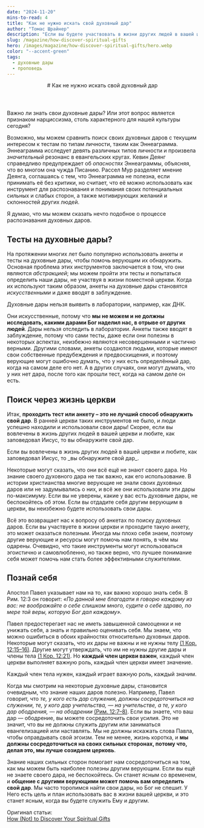 ```yaml
---
date: "2024-11-20"
mins-to-read: 4
title: "Как не нужно искать свой духовный дар"
author: "Томас Шрайнер"
description: "Если вы будете участвовать в жизни других людей в вашей церкви и любить так, как заповедал Иисус, то вы откроете свой дар."
slug: /magazine/how-discover-spiritual-gifts
hero: /images/magazine/how-discover-spiritual-gifts/hero.webp
color: "--accent-green"
tags:
  - духовные дары
  - проповедь
---
```


<Header
  src="/images/magazine/how-discover-spiritual-gifts/hero.webp"
  title="Как не нужно искать свой духовный дар"
  date="2024-11-20"
  author="Томас Шрайнер"
>
  # Как не нужно искать свой духовный дар
</Header>

Важно ли знать свои духовные дары? Или этот вопрос является признаком нарциссизма, столь характерного для нашей культуры сегодня?

Возможно, мы можем сравнить поиск своих духовных даров с текущим интересом к тестам по типам личности, таким как Эннеаграмма. Эннеаграмма исследует девять различных типов личности и произвела _значительный_ резонанс в евангельских кругах. Кевин Деянг справедливо предупреждает об _опасностях_ Эннеаграммы, объясняя, что во многом она чужда Писанию. Рассел Мур разделяет мнение Деянга, соглашаясь с тем, что Эннеаграмма не полезна, если принимать её без критики, но считает, что её можно использовать как инструмент для распознавания и понимания своих потенциальных сильных и слабых сторон, а также мотивирующих желаний и склонностей других людей.

Я думаю, что мы можем сказать нечто подобное о процессе распознавания духовных даров.

## Тесты на духовные дары?

На протяжении многих лет было популярно использовать анкеты и тесты на духовные дары, чтобы помочь верующим их обнаружить. Основная проблема этих инструментов заключается в том, что они являются _абстракцией_; мы можем пройти эти тесты и попытаться определить наши дары, не участвуя в жизни поместной церкви. Когда их используют таким образом, анкеты на духовные дары становятся _искусственными_ и даже вводят в заблуждение.

<ColoredTextBlock color="--accent-green">
  Духовные дары нельзя выявить в лаборатории, например, как ДНК.
</ColoredTextBlock>

Они искусственные, потому что **мы не можем и не должны исследовать, какими дарами Бог наделил нас, в отрыве от других людей**. Дары нельзя отследить в лаборатории. Анкеты также вводят в заблуждение, потому что сами тесты, даже если они полезны в некоторых аспектах, неизбежно являются несовершенными и частично верными. Другими словами, анкеты создаются людьми, которые имеют свои собственные предубеждения и предвосхищения, и поэтому верующие могут ошибочно думать, что у них есть определённый дар, когда на самом деле его нет. А в других случаях, они могут думать, что у них нет дара, после того как прошли тест, когда на самом деле он есть.

## Поиск через жизнь церкви

Итак, **проходить тест или анкету – это не лучший способ обнаружить свой дар**. В ранней церкви таких инструментов не было, и люди успешно находили и использовали свои дары! Скорее, если вы вовлечены в жизнь других людей в вашей церкви и любите, как заповедовал Иисус, то вы обнаружите свой дар.

<ColoredTextBlock color="--accent-green">
Если вы вовлечены в жизнь других людей в вашей церкви и любите, как заповедовал Иисус, то _вы обнаружите свой дар_.
</ColoredTextBlock>

Некоторые могут сказать, что они всё ещё не знают своего дара. Но знание своего духовного дара не так важно, как его использование. В истории христианства многие верующие не знали своих духовных даров или не задумывались о них, и всё же они использовали эти дары по-максимуму. Если вы не уверены, какие у вас есть духовные дары, не беспокойтесь об этом. Если вы отдадите себя другим верующим в церкви, вы неизбежно будете использовать свои дары.

Всё это возвращает нас к вопросу об анкетах по поиску духовных даров. Если вы участвуете в жизни церкви и проходите такую анкету, это может оказаться полезным. Иногда мы плохо себя знаем, поэтому другие верующие и ресурсы могут помочь нам понять, в чём мы одарены. Очевидно, что такие инструменты могут использоваться эгоистично и самовлюбленно, но также верно, что лучшее понимание себя может помочь нам стать более эффективными служителями.

## Познай себя

Апостол Павел указывает нам на то, как важно хорошо знать себя. В Рим. 12:3 он говорит: _«По данной мне благодати я говорю каждому из вас: не воображайте о себе слишком много, судите о себе здраво, по мере той веры, которую Бог дал каждому»._

Павел предостерегает нас не иметь завышенной самооценки и не унижать себя, а знать и правильно оценивать себя. Мы знаем, что можно ошибиться в обоих крайностях относительно духовных даров. Некоторые могут сказать, что их дары не важны и не нужны телу [(1 Кор. 12:15–16)](https://bible.by/nrt/53/12/). Другие могут утверждать, что им не нужны другие дары и члены тела [(1 Кор. 12:21)](https://bible.by/nrt/53/12/). Но **каждый член церкви важен**, каждый член церкви выполняет важную роль, каждый член церкви имеет значение.

<ColoredTextBlock color="--accent-green">
  Каждый член тела нужен, каждый играет важную роль, каждый значим.
</ColoredTextBlock>

Когда мы смотрим на некоторые духовные дары, становится очевидным, что знание наших даров полезно. Например, Павел говорит, что _те, у кого есть дар служения, должны сосредоточиться на служении, те, у кого дар учительства, — на учительстве, а те, у кого дар ободрения, — на ободрении_ [(Рим. 12:7–8)](https://bible.by/nrt/52/12/). Если вы знаете, что ваш дар — ободрение, вы можете сосредоточить свои усилия. Это не значит, что вы не должны служить другим или заниматься евангелизацией или наставлять. Мы не должны искажать слова Павла, чтобы оправдывать свой эгоизм. Тем не менее, жизнь коротка, и **мы должны сосредоточиться на своих сильных сторонах, потому что, делая это, мы лучше созидаем церковь**.

Знание наших сильных сторон помогает нам сосредоточиться на том, как мы можем быть наиболее полезны другим верующим. Если вы ещё не знаете своего дара, не беспокойтесь. Он станет ясным со временем, и **общение с другими верующими может помочь вам определить свой дар**. Мы часто торопимся найти свои дары, но Бог не спешит. У Него есть цель и план использовать вас в жизни вашей церкви, и это станет ясным, когда вы будете служить Ему и другим.

Оригинал статьи:\
[How (Not) to Discover Your Spiritual Gifts](https://www.thegospelcoalition.org/article/how-not-discover-spiritual-gifts/)
